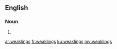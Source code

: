 ==English==

===Noun===
{{head|en}}

# {{plural of|weakling}}

[[ar:weaklings]]
[[fr:weaklings]]
[[ku:weaklings]]
[[my:weaklings]]